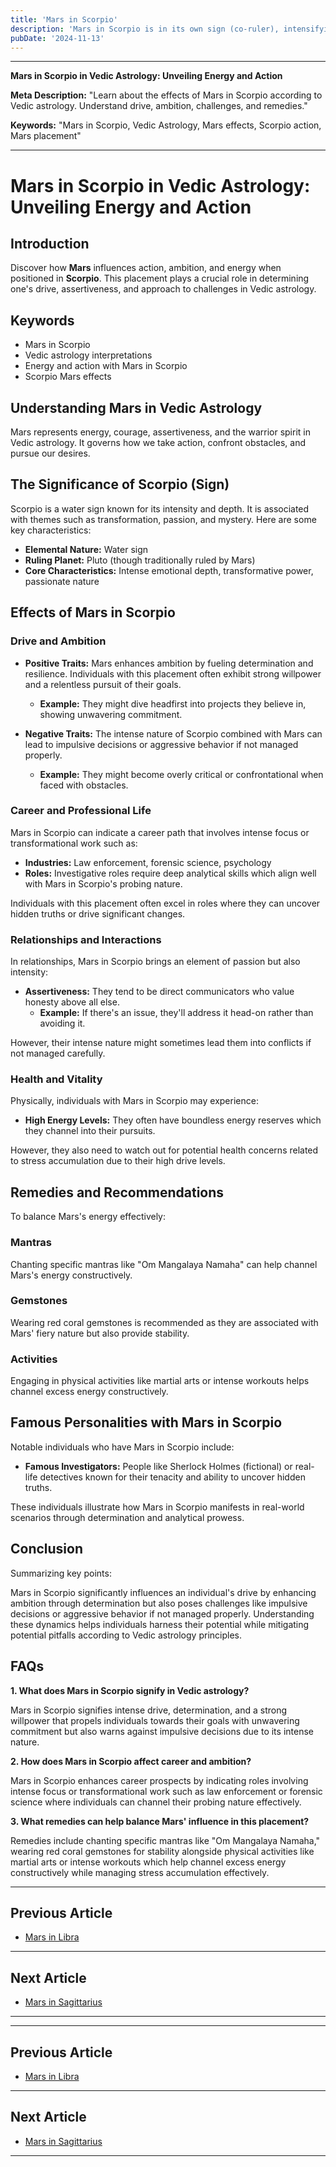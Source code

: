 ```yaml
---
title: 'Mars in Scorpio'
description: 'Mars in Scorpio is in its own sign (co-ruler), intensifying passion, determination, and transformative abilities. Individuals are resourceful, resilient, and possess deep emotional strength in Vedic Astrology'
pubDate: '2024-11-13'
---
```


---

**Mars in Scorpio in Vedic Astrology: Unveiling Energy and Action**

**Meta Description:** 
"Learn about the effects of Mars in Scorpio according to Vedic astrology. Understand drive, ambition, challenges, and remedies."

**Keywords:** 
"Mars in Scorpio, Vedic Astrology, Mars effects, Scorpio action, Mars placement"

---

# Mars in Scorpio in Vedic Astrology: Unveiling Energy and Action

## Introduction

Discover how **Mars** influences action, ambition, and energy when positioned in **Scorpio**. This placement plays a crucial role in determining one's drive, assertiveness, and approach to challenges in Vedic astrology.

## Keywords

- Mars in Scorpio
- Vedic astrology interpretations
- Energy and action with Mars in Scorpio
- Scorpio Mars effects

## Understanding Mars in Vedic Astrology

Mars represents energy, courage, assertiveness, and the warrior spirit in Vedic astrology. It governs how we take action, confront obstacles, and pursue our desires.

## The Significance of Scorpio (Sign)

Scorpio is a water sign known for its intensity and depth. It is associated with themes such as transformation, passion, and mystery. Here are some key characteristics:

- **Elemental Nature:** Water sign
- **Ruling Planet:** Pluto (though traditionally ruled by Mars)
- **Core Characteristics:** Intense emotional depth, transformative power, passionate nature

## Effects of Mars in Scorpio

### Drive and Ambition

- **Positive Traits:** Mars enhances ambition by fueling determination and resilience. Individuals with this placement often exhibit strong willpower and a relentless pursuit of their goals.
  - **Example:** They might dive headfirst into projects they believe in, showing unwavering commitment.
  
- **Negative Traits:** The intense nature of Scorpio combined with Mars can lead to impulsive decisions or aggressive behavior if not managed properly.
  - **Example:** They might become overly critical or confrontational when faced with obstacles.

### Career and Professional Life

Mars in Scorpio can indicate a career path that involves intense focus or transformational work such as:

- **Industries:** Law enforcement, forensic science, psychology
- **Roles:** Investigative roles require deep analytical skills which align well with Mars in Scorpio's probing nature.
  
Individuals with this placement often excel in roles where they can uncover hidden truths or drive significant changes.

### Relationships and Interactions

In relationships, Mars in Scorpio brings an element of passion but also intensity:

- **Assertiveness:** They tend to be direct communicators who value honesty above all else.
  - **Example:** If there's an issue, they'll address it head-on rather than avoiding it.
  
However, their intense nature might sometimes lead them into conflicts if not managed carefully.

### Health and Vitality

Physically, individuals with Mars in Scorpio may experience:

- **High Energy Levels:** They often have boundless energy reserves which they channel into their pursuits.
  
However, they also need to watch out for potential health concerns related to stress accumulation due to their high drive levels.

## Remedies and Recommendations

To balance Mars's energy effectively:

### Mantras

Chanting specific mantras like "Om Mangalaya Namaha" can help channel Mars's energy constructively.

### Gemstones

Wearing red coral gemstones is recommended as they are associated with Mars' fiery nature but also provide stability.

### Activities

Engaging in physical activities like martial arts or intense workouts helps channel excess energy constructively.

## Famous Personalities with Mars in Scorpio

Notable individuals who have Mars in Scorpio include:

- **Famous Investigators:** People like Sherlock Holmes (fictional) or real-life detectives known for their tenacity and ability to uncover hidden truths.
  
These individuals illustrate how Mars in Scorpio manifests in real-world scenarios through determination and analytical prowess.

## Conclusion

Summarizing key points:

Mars in Scorpio significantly influences an individual's drive by enhancing ambition through determination but also poses challenges like impulsive decisions or aggressive behavior if not managed properly. Understanding these dynamics helps individuals harness their potential while mitigating potential pitfalls according to Vedic astrology principles.

## FAQs

**1. What does Mars in Scorpio signify in Vedic astrology?**

Mars in Scorpio signifies intense drive, determination, and a strong willpower that propels individuals towards their goals with unwavering commitment but also warns against impulsive decisions due to its intense nature.

**2. How does Mars in Scorpio affect career and ambition?**

Mars in Scorpio enhances career prospects by indicating roles involving intense focus or transformational work such as law enforcement or forensic science where individuals can channel their probing nature effectively.

**3. What remedies can help balance Mars' influence in this placement?**

Remedies include chanting specific mantras like "Om Mangalaya Namaha," wearing red coral gemstones for stability alongside physical activities like martial arts or intense workouts which help channel excess energy constructively while managing stress accumulation effectively.

---

## Previous Article
- [Mars in Libra](/blogs-md/0803_Mars_In_Rashi/080307_Mars_in_Libra.mdx)

---

## Next Article
- [Mars in Sagittarius](/blogs-md/0803_Mars_In_Rashi/080309_Mars_in_Sagittarius.mdx)

---
---

## Previous Article
- [Mars in Libra](080307_Mars_in_Libra.mdx)

---

## Next Article
- [Mars in Sagittarius](080309_Mars_in_Sagittarius.mdx)

---
